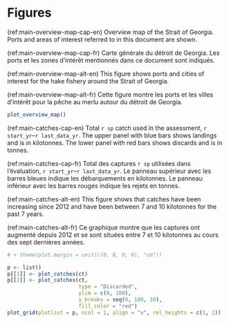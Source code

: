 \newpage

\rfoot{Figures}

# Figures {#sec:figures}

(ref:main-overview-map-cap-en) Overview map of the Strait of Georgia. Ports and areas of interest referred to in this document are shown.

(ref:main-overview-map-cap-fr) Carte générale du détroit de Georgia. Les ports et les zones d'intérêt mentionnés dans ce document sont indiqués.

(ref:main-overview-map-alt-en) This figure shows ports and cities of interest for the hake fishery around the Strait of Georgia.

(ref:main-overview-map-alt-fr) Cette figure montre les ports et les villes d'intérêt pour la pêche au merlu autour du détroit de Georgia.

```r

plot_overview_map()
```

(ref:main-catches-cap-en) Total `r sp` catch used in the assessment, `r start_yr`--`r last_data_yr`. The upper panel with blue bars shows landings and is in kilotonnes. The lower panel with red bars shows discards and is in tonnes.

(ref:main-catches-cap-fr) Total des captures `r sp` utilisées dans l'évaluation, `r start_yr`--`r last_data_yr`. Le panneau supérieur avec les barres bleues indique les débarquements en kilotonnes. Le panneau inférieur avec les barres rouges indique les rejets en tonnes.

(ref:main-catches-alt-en) This figure shows that catches have been increasing since 2012 and have been between 7 and 10 kilotonnes for the past 7 years.

(ref:main-catches-alt-fr) Ce graphique montre que les captures ont augmenté depuis 2012 et se sont situées entre 7 et 10 kilotonnes au cours des sept dernières années.

```r
# + theme(plot.margin = unit(c(0, 0, 0, 0), "cm"))

p <- list()
p[[1]] <- plot_catches(ct)
p[[2]] <- plot_catches(ct,
                       type = "Discarded",
                       ylim = c(0, 100),
                       y_breaks = seq(0, 100, 10),
                       fill_color = "red")
plot_grid(plotlist = p, ncol = 1, align = "v", rel_heights = c(1, 1))

```

\clearpage

